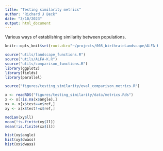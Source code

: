 ```yaml
---
title: "Testing similarity metrics"
author: "Richard J Beck"
date: "3/10/2023"
output: html_document
---
```


Various ways of establishing similarity between populations.

```r
knitr::opts_knit$set(root.dir="~/projects/008_birthrateLandscape/ALFA-K/")
```


```r
source("utils/landscape_functions.R")
source("utils/ALFA-K.R")
source("utils/comparison_functions.R")
library(ggplot2)
library(fields)
library(parallel)
```

```r
source("figures/testing_similarity/eval_comparison_metrics.R") 
```

```r

x <- readRDS("figures/testing_similarity/data/metrics.Rds")
x <- x[!is.na(x$angle),]
xx <- x[x$test==x$ref,]
xy <- x[x$test!=x$ref,]

median(xy$ll)
mean(!is.finite(xy$ll))
mean(!is.finite(xx$ll))

hist(xy$angle)
hist(xy$dwass)
hist(xx$dwass)
```

